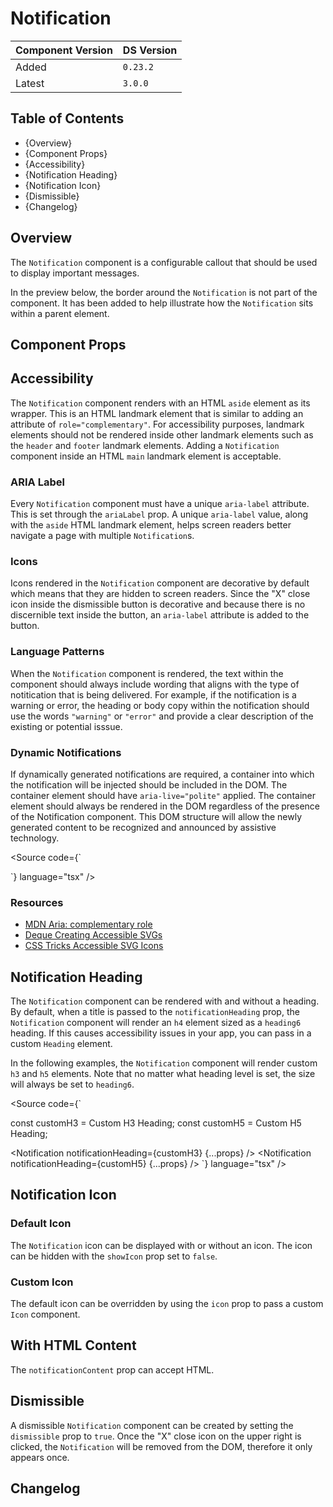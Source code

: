 

<Meta of={NotificationStories} />

# Notification

| Component Version | DS Version |
| ----------------- | ---------- |
| Added             | `0.23.2`   |
| Latest            | `3.0.0`    |

## Table of Contents

- {<Link href="#overiew" target="_self">Overview</Link>}
- {<Link href="#component-props" target="_self">Component Props</Link>}
- {<Link href="#accessibility" target="_self">Accessibility</Link>}
- {<Link href="#notification-heading" target="_self">Notification Heading</Link>}
- {<Link href="#notification-icon" target="_self">Notification Icon</Link>}
- {<Link href="#dismissible" target="_self">Dismissible</Link>}
- {<Link href="#changelog" target="_self">Changelog</Link>}

## Overview

<Description of={NotificationStories} />

The `Notification` component is a configurable callout that should be used to
display important messages.

In the preview below, the border around the `Notification` is not part of the
component. It has been added to help illustrate how the `Notification` sits
within a parent element.

## Component Props

<Canvas of={NotificationStories.WithControls} />

<ArgTypes of={NotificationStories.WithControls} />

## Accessibility

The `Notification` component renders with an HTML `aside` element as its
wrapper. This is an HTML landmark element that is similar to adding an attribute
of `role="complementary"`. For accessibility purposes, landmark elements should
not be rendered inside other landmark elements such as the `header` and `footer`
landmark elements. Adding a `Notification` component inside an HTML `main`
landmark element is acceptable.

### ARIA Label

Every `Notification` component must have a unique `aria-label` attribute. This
is set through the `ariaLabel` prop. A unique `aria-label` value, along with the
`aside` HTML landmark element, helps screen readers better navigate a page with
multiple `Notification`s.

### Icons

Icons rendered in the `Notification` component are decorative by default which
means that they are hidden to screen readers. Since the "X" close icon inside
the dismissible button is decorative and because there is no discernible text
inside the button, an `aria-label` attribute is added to the button.

### Language Patterns

When the `Notification` component is rendered, the text within the component
should always include wording that aligns with the type of notitication that is
being delivered. For example, if the notification is a warning or error, the
heading or body copy within the notification should use the words `"warning"` or
`"error"` and provide a clear description of the existing or potential isssue.

### Dynamic Notifications

If dynamically generated notifications are required, a container into which the
notification will be injected should be included in the DOM. The container
element should have `aria-live="polite"` applied. The container element should
always be rendered in the DOM regardless of the presence of the Notification
component. This DOM structure will allow the newly generated content to be
recognized and announced by assistive technology.

<Source
  code={`
<div aria-live="polite">
  <Notification {...props} />
</div>
`}
  language="tsx"
/>

### Resources

- [MDN Aria: complementary role](https://developer.mozilla.org/en-US/docs/Web/Accessibility/ARIA/Roles/complementary_role)
- [Deque Creating Accessible SVGs](https://www.deque.com/blog/creating-accessible-svgs/)
- [CSS Tricks Accessible SVG Icons](https://css-tricks.com/accessible-svg-icons/)

## Notification Heading

The `Notification` component can be rendered with and without a heading. By
default, when a title is passed to the `notificationHeading` prop, the
`Notification` component will render an `h4` element sized as a `heading6`
heading. If this causes accessibility issues in your app, you can pass in a
custom `Heading` element.

<Canvas of={NotificationStories.NotificationHeading} />

In the following examples, the `Notification` component will render custom `h3`
and `h5` elements. Note that no matter what heading level is set, the size will
always be set to `heading6`.

<Source
  code={`

const customH3 = <Heading level="h3">Custom H3 Heading</Heading>;
const customH5 = <Heading level="h5">Custom H5 Heading</Heading>;

<Notification notificationHeading={customH3} {...props} />
<Notification notificationHeading={customH5} {...props} />
`} language="tsx" />

<Canvas of={NotificationStories.CustomNotificationHeading} />

## Notification Icon

### Default Icon

The `Notification` icon can be displayed with or without an icon. The icon can
be hidden with the `showIcon` prop set to `false`.

<Canvas of={NotificationStories.NotificationIcon} />

### Custom Icon

The default icon can be overridden by using the `icon` prop to pass a custom `Icon` component.

<Canvas of={NotificationStories.CustomIcon} />

## With HTML Content

The `notificationContent` prop can accept HTML.

<Canvas of={NotificationStories.HTMLContent} />

## Dismissible

A dismissible `Notification` component can be created by setting the
`dismissible` prop to `true`. Once the "X" close icon on the upper right is
clicked, the `Notification` will be removed from the DOM, therefore it only
appears once.

<Canvas of={NotificationStories.Dismissible} />

## Changelog

<ComponentChangelogTable changelogData={changelogData} />
